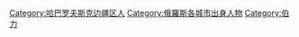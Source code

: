 [[Category:哈巴罗夫斯克边疆区人|Category:哈巴罗夫斯克边疆区人]]
[[Category:俄羅斯各城市出身人物|Category:俄羅斯各城市出身人物]]
[[Category:伯力|Category:伯力]]